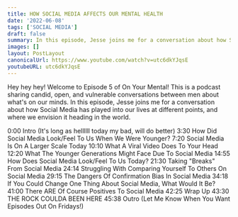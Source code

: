 ```yaml
---
title: HOW SOCIAL MEDIA AFFECTS OUR MENTAL HEALTH
date: '2022-06-08'
tags: ['SOCIAL MEDIA']
draft: false
summary: In this episode, Jesse joins me for a conversation about how Social Media has played into our lives at different points, and where we envision it heading in the world.
images: []
layout: PostLayout
canonicalUrl: https://www.youtube.com/watch?v=utc6dkYJqsE
youtubeURL: utc6dkYJqsE
---
```


<YoutubeEmbed embedId="utc6dkYJqsE" />

<AudioSocials />

Hey hey hey! Welcome to Episode 5 of On Your Mental! This is a podcast sharing candid, open, and vulnerable conversations between men about what's on our minds. In this episode, Jesse joins me for a conversation about how Social Media has played into our lives at different points, and where we envision it heading in the world.

0:00 Intro (It's long as hellllll today my bad, will do better)
3:30 How Did Social Media Look/Feel To Us When We Were Younger?
7:20 Social Media Is On A Larger Scale Today
10:10 What A Viral Video Does To Your Head
12:20 What The Younger Generations Might Face Due To Social Media
14:55 How Does Social Media Look/Feel To Us Today?
21:30 Taking "Breaks" From Social Media
24:14 Struggling With Comparing Yourself To Others On Social Media
29:15 The Dangers Of Confirmation Bias In Social Media
34:18 If You Could Change One Thing About Social Media, What Would It Be?
41:00 There ARE Of Course Positives To Social Media
42:25 Wrap Up
43:30 THE ROCK COULDA BEEN HERE
45:38 Outro (Let Me Know When You Want Episodes Out On Fridays!)
